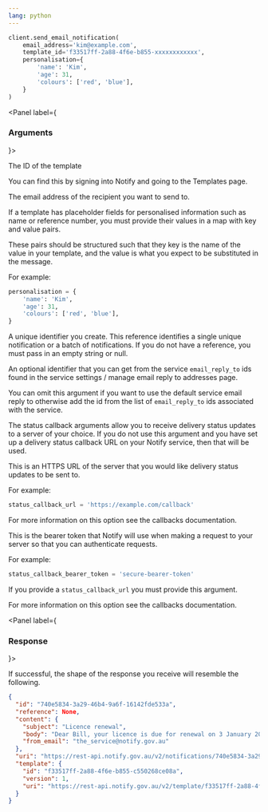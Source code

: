 ```yaml
---
lang: python
---
```


```python
client.send_email_notification(
    email_address='kim@example.com',
    template_id='f33517ff-2a88-4f6e-b855-xxxxxxxxxxxx',
    personalisation={
        'name': 'Kim',
        'age': 31,
        'colours': ['red', 'blue'],
    }
)
```

<Panel label={<H3 appearAs={H5}>Arguments</H3>}>
<Parameters>
  <Parameter required name="template_id">

The ID of the template

You can find this by signing into Notify and
going to the Templates page.

  </Parameter>
  <Parameter required name="email_address">

The email address of the recipient you want to send to.

  </Parameter>
  <Parameter optional name="personalisation">

If a template has placeholder fields for personalised information such as name
or reference number, you must provide their values in a map with key
and value pairs.

These pairs should be structured such that they key is the name
of the value in your template, and the value is what you expect to be
substituted in the message.

For example:

```python inline
personalisation = {
    'name': 'Kim',
    'age': 31,
    'colours': ['red', 'blue'],
}
```

  </Parameter>
  <Parameter optional name="reference">

A unique identifier you create. This reference identifies a single unique
notification or a batch of notifications. If you do not have a reference, you
must pass in an empty string or null.

  </Parameter>
  <Parameter optional name="email_reply_to_id">

An optional identifier that you can get from the service `email_reply_to` ids
found in the service settings / manage email reply to addresses page.

You can omit this argument if you want to use the default service email reply
to otherwise add the id from the list of `email_reply_to` ids associated with the
service.

  </Parameter>

  <Parameter optional name="status_callback_url">

The status callback arguments allow you to receive delivery status updates to a server of your choice. If you do not use this argument and you have set up a delivery status callback URL on your Notify service, then that will be used.

This is an HTTPS URL of the server that you would like delivery status updates to be sent to.

For example:

```python inline nonumbers
status_callback_url = 'https://example.com/callback'
```

For more information on this option see the <Link to="/callbacks">callbacks</Link> documentation.

  </Parameter>

  <Parameter optional name="status_callback_bearer_token">

This is the bearer token that Notify will use when making a request to your server so that you can authenticate requests.

For example:

```python inline nonumbers
status_callback_bearer_token = 'secure-bearer-token'
```

If you provide a `status_callback_url` you must provide this argument.

For more information on this option see the <Link to="/callbacks">callbacks</Link> documentation.

  </Parameter>
</Parameters>
</Panel>

<Panel label={<H3 appearAs={H5}>Response</H3>}>

If successful, the shape of the response you receive will resemble the
following.

```json
{
  "id": "740e5834-3a29-46b4-9a6f-16142fde533a",
  "reference": None,
  "content": {
    "subject": "Licence renewal",
    "body": "Dear Bill, your licence is due for renewal on 3 January 2016.",
    "from_email": "the_service@notify.gov.au"
  },
  "uri": "https://rest-api.notify.gov.au/v2/notifications/740e5834-3a29-46b4-9a6f-16142fde533a",
  "template": {
    "id": "f33517ff-2a88-4f6e-b855-c550268ce08a",
    "version": 1,
    "uri": "https://rest-api.notify.gov.au/v2/template/f33517ff-2a88-4f6e-b855-c550268ce08a"
  }
}
```

</Panel>
